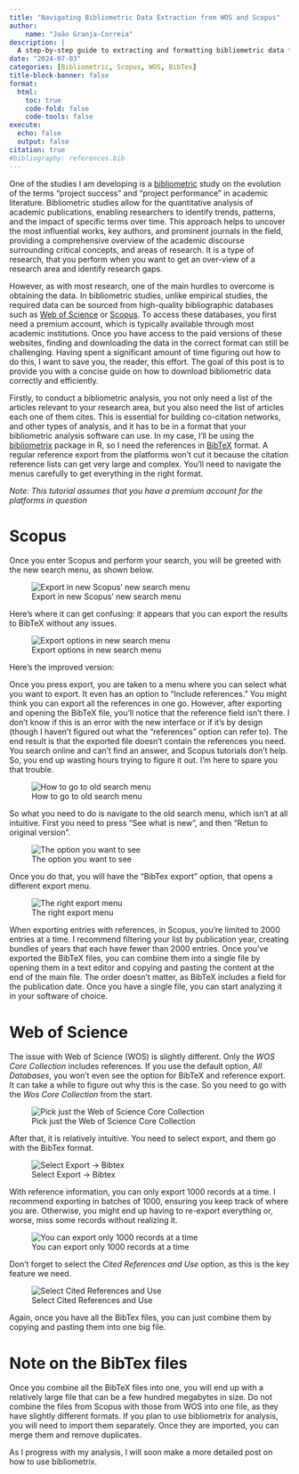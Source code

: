 ```yaml
---
title: "Navigating Bibliometric Data Extraction from WOS and Scopus"
author: 
    name: "João Granja-Correia"
description: | 
  A step-by-step guide to extracting and formatting bibliometric data from WOS and Scopus for analysis with the bibliometrix package in R.
date: "2024-07-03"
categories: [Bibliometric, Scopus, WOS, BibTex]
title-block-banner: false
format: 
  html:
    toc: true
    code-fold: false
    code-tools: false
execute:
  echo: false
  output: false
citation: true
#bibliography: references.bib
---
```


One of the studies I am developing is a [bibliometric](https://en.wikipedia.org/wiki/Bibliometrics) study on the evolution of the terms “project success” and “project performance” in academic literature. Bibliometric studies allow for the quantitative analysis of academic publications, enabling researchers to identify trends, patterns, and the impact of specific terms over time. This approach helps to uncover the most influential works, key authors, and prominent journals in the field, providing a comprehensive overview of the academic discourse surrounding critical concepts, and areas of research. It is a type of research, that you perform when you want to get an over-view of a research area and identify research gaps.

However, as with most research, one of the main hurdles to overcome is obtaining the data. In bibliometric studies, unlike empirical studies, the required data can be sourced from high-quality bibliographic databases such as [Web of Science](https://www.webofscience.com/wos/) or [Scopus](www.scopus.com). To access these databases, you first need a premium account, which is typically available through most academic institutions. Once you have access to the paid versions of these websites, finding and downloading the data in the correct format can still be challenging. Having spent a significant amount of time figuring out how to do this, I want to save you, the reader, this effort. The goal of this post is to provide you with a concise guide on how to download bibliometric data correctly and efficiently.

Firstly, to conduct a bibliometric analysis, you not only need a list of the articles relevant to your research area, but you also need the list of articles each one of them cites. This is essential for building co-citation networks, and other types of analysis, and it has to be in a format that your bibliometric analysis software can use. In my case, I'll be using the [bibliometrix](https://www.bibliometrix.org/home/) package in R, so I need the references in [BibTeX](https://en.wikipedia.org/wiki/BibTeX) format. A regular reference export from the platforms won’t cut it because the citation reference lists can get very large and complex. You'll need to navigate the menus carefully to get everything in the right format.

*Note: This tutorial assumes that you have a premium account for the platforms in question*

# Scopus

Once you enter Scopus and perform your search, you will be greeted with the new search menu, as shown below.

![Export in new Scopus' new search menu](img/scopus_1.png){fig-align="center"}

Here’s where it can get confusing: it appears that you can export the results to BibTeX without any issues.

![Export options in new search menu](img/scopus_2.png)

Here's the improved version:

Once you press export, you are taken to a menu where you can select what you want to export. It even has an option to "Include references." You might think you can export all the references in one go. However, after exporting and opening the BibTeX file, you'll notice that the reference field isn't there. I don't know if this is an error with the new interface or if it's by design (though I haven't figured out what the "references" option can refer to). The end result is that the exported file doesn't contain the references you need. You search online and can't find an answer, and Scopus tutorials don't help. So, you end up wasting hours trying to figure it out. I'm here to spare you that trouble.

![How to go to old search menu](img/scopus_3.png){fig-align="center"}

So what you need to do is navigate to the old search menu, which isn't at all intuitive. First you need to press "See what is new", and then "Retun to original version".

![The option you want to see](img/scopus_4.png){fig-align="center"}

Once you do that, you will have the "BibTex export" option, that opens a different export menu.

![The right export menu](img/scopus_5.png){fig-align="center"}

When exporting entries with references, in Scopus, you're limited to 2000 entries at a time. I recommend filtering your list by publication year, creating bundles of years that each have fewer than 2000 entries. Once you've exported the BibTeX files, you can combine them into a single file by opening them in a text editor and copying and pasting the content at the end of the main file. The order doesn't matter, as BibTeX includes a field for the publication date. Once you have a single file, you can start analyzing it in your software of choice.

# Web of Science

The issue with Web of Science (WOS) is slightly different. Only the *WOS Core Collection* includes references. If you use the default option, *All Databases*, you won't even see the option for BibTeX and reference export. It can take a while to figure out why this is the case. So you need to go with the *Wos Core Collection* from the start.

![Pick just the Web of Science Core Collection](img/wos_1.png){fig-align="center"}

After that, it is relatively intuitive. You need to select export, and them go with the BibTex format.

![Select Export -\> Bibtex](img/wos_2.png){fig-align="center"}

With reference information, you can only export 1000 records at a time. I recommend exporting in batches of 1000, ensuring you keep track of where you are. Otherwise, you might end up having to re-export everything or, worse, miss some records without realizing it.

![You can export only 1000 records at a time](img/wos_3.png){fig-align="center"}

Don't forget to select the *Cited References and Use* option, as this is the key feature we need.

![Select Cited References and Use](img/wos_4.png)

Again, once you have all the BibTex files, you can just combine them by copying and pasting them into one big file.

# Note on the BibTex files

Once you combine all the BibTeX files into one, you will end up with a relatively large file that can be a few hundred megabytes in size. Do not combine the files from Scopus with those from WOS into one file, as they have slightly different formats. If you plan to use bibliometrix for analysis, you will need to import them separately. Once they are imported, you can merge them and remove duplicates.

As I progress with my analysis, I will soon make a more detailed post on how to use bibliometrix.
